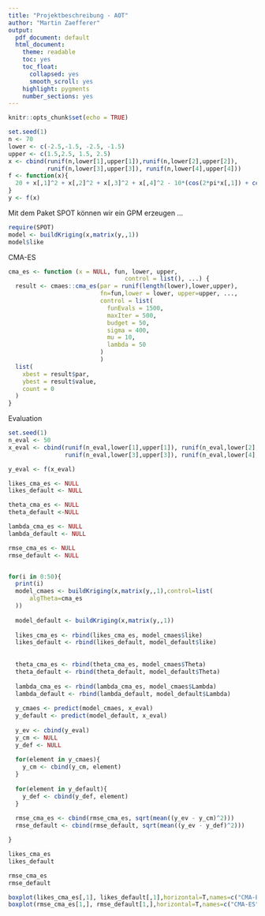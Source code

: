 ```yaml
---
title: "Projektbeschreibung - AOT"
author: "Martin Zaefferer"
output:
  pdf_document: default
  html_document: 
    theme: readable
    toc: yes
    toc_float:
      collapsed: yes
      smooth_scroll: yes
    highlight: pygments
    number_sections: yes
---
```


```r
knitr::opts_chunk$set(echo = TRUE)
```


```r
set.seed(1)
n <- 70
lower <- c(-2.5,-1.5, -2.5, -1.5)
upper <- c(1.5,2.5, 1.5, 2.5)
x <- cbind(runif(n,lower[1],upper[1]),runif(n,lower[2],upper[2]), 
           runif(n,lower[3],upper[3]), runif(n,lower[4],upper[4]))
f <- function(x){
  20 + x[,1]^2 + x[,2]^2 + x[,3]^2 + x[,4]^2 - 10*(cos(2*pi*x[,1]) + cos(2*pi*x[,2]) + cos(2*pi*x[,3]) + cos(2*pi*x[,4]))
}
y <- f(x)
```



Mit dem Paket SPOT können wir ein GPM erzeugen ...

```r
require(SPOT)
model <- buildKriging(x,matrix(y,,1))
model$like
```




CMA-ES

```r

cma_es <- function (x = NULL, fun, lower, upper, 
                                 control = list(), ...) {
  result <- cmaes::cma_es(par = runif(length(lower),lower,upper),
                          fn=fun,lower = lower, upper=upper, ..., 
                          control = list(
                            funEvals = 1500, 
                            maxIter = 500, 
                            budget = 50,
                            sigma = 400,
                            mu = 10,
                            lambda = 50
                          )
                          )
  list(
    xbest = result$par, 
    ybest = result$value, 
    count = 0
  )
}
```

Evaluation

```r
set.seed(1)
n_eval <- 50
x_eval <- cbind(runif(n_eval,lower[1],upper[1]), runif(n_eval,lower[2],upper[2]),
                runif(n_eval,lower[3],upper[3]), runif(n_eval,lower[4],upper[4]))

y_eval <- f(x_eval)
```



```r

likes_cma_es <- NULL
likes_default <- NULL

theta_cma_es <- NULL
theta_default <-NULL

lambda_cma_es <- NULL
lambda_default <- NULL

rmse_cma_es <- NULL
rmse_default <- NULL


for(i in 0:50){
  print(i)
  model_cmaes <- buildKriging(x,matrix(y,,1),control=list(
      algTheta=cma_es
  ))
    
  model_default <- buildKriging(x,matrix(y,,1))
  
  likes_cma_es <- rbind(likes_cma_es, model_cmaes$like)
  likes_default <- rbind(likes_default, model_default$like)
  
  
  theta_cma_es <- rbind(theta_cma_es, model_cmaes$Theta)
  theta_default <- rbind(theta_default, model_default$Theta)
  
  lambda_cma_es <- rbind(lambda_cma_es, model_cmaes$Lambda)
  lambda_default <- rbind(lambda_default, model_default$Lambda)
  
  y_cmaes <- predict(model_cmaes, x_eval)
  y_default <- predict(model_default, x_eval)
  
  y_ev <- cbind(y_eval)
  y_cm <- NULL
  y_def <- NULL
  
  for(element in y_cmaes){
    y_cm <- cbind(y_cm, element)
  }
  
  for(element in y_default){
    y_def <- cbind(y_def, element)
  }
  
  rmse_cma_es <- cbind(rmse_cma_es, sqrt(mean((y_ev - y_cm)^2)))
  rmse_default <- cbind(rmse_default, sqrt(mean((y_ev - y_def)^2)))

}

likes_cma_es
likes_default

rmse_cma_es
rmse_default

```

```r

boxplot(likes_cma_es[,1], likes_default[,1],horizontal=T,names=c("CMA-ES","Default"))
boxplot(rmse_cma_es[1,], rmse_default[1,],horizontal=T,names=c("CMA-ES","Default"))

```
